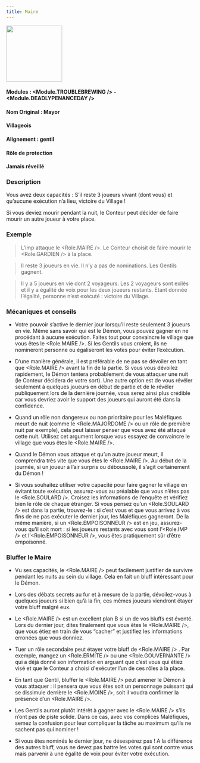 ```yaml
---
title: Maire
---
```



<img src='/img/blood-on-the-clocktower/roles/maire.png' height='150' />

#### Modules : <Module.TROUBLEBREWING /> - <Module.DEADLYPENANCEDAY />
#### Nom Original : Mayor
#### Villageois
#### Alignement : gentil
#### Rôle de protection
#### Jamais réveillé

### Description
Vous avez deux capacités : 
S’il reste 3 joueurs vivant (dont vous) et qu’aucune exécution n’a lieu, victoire du Village ! 

Si vous deviez mourir pendant la nuit, le Conteur peut décider de faire mourir un autre joueur à votre place.


### Exemple
> L’imp attaque le <Role.MAIRE />. Le Conteur choisit de faire mourir le <Role.GARDIEN /> à la place.

> Il reste 3 joueurs en vie. Il n’y a pas de nominations. Les Gentils gagnent.

> Il y a 5 joueurs en vie dont 2 voyageurs. Les 2 voyageurs sont exilés et il y a  égalité de voix pour les deux joueurs restants. Etant donnée l’égalité, personne n’est exécuté : victoire du Village.


### Mécaniques et conseils
- Votre pouvoir s’active le dernier jour lorsqu’il  reste seulement 3 joueurs en vie. Même sans savoir qui est le Démon, vous pouvez gagner en ne procédant à aucune exécution. Faites tout pour convaincre le village que vous êtes le <Role.MAIRE />. Si les Gentils vous croient, ils ne nomineront personne ou égaliseront les votes pour éviter l’exécution.

- D’une manière générale, il est préférable de  ne pas se dévoiler en tant que <Role.MAIRE /> avant la fin de la partie. Si vous vous dévoilez rapidement, le Démon tentera probablement de vous attaquer une nuit (le Conteur décidera de votre sort). Une autre option est de vous révéler seulement à quelques joueurs en début de partie et de le révéler publiquement lors de la dernière journée, vous serez ainsi plus crédible car vous devriez avoir le support des joueurs qui auront été dans la confidence.

- Quand un rôle non dangereux ou non prioritaire pour les Maléfiques meurt de nuit (comme le <Role.MAJORDOME /> ou un rôle de première nuit par exemple), cela peut laisser penser que vous avez été attaqué cette nuit. Utilisez cet argument lorsque vous essayez de convaincre le village que vous êtes le <Role.MAIRE />.

- Quand le Démon vous attaque et qu’un autre joueur meurt, il comprendra très vite que vous êtes le <Role.MAIRE />. Au début de la journée, si un joueur à l’air surpris ou déboussolé, il s’agit certainement du Démon !

- Si vous souhaitez utiliser votre capacité pour faire gagner le village en évitant toute exécution, assurez-vous au préalable que vous n’êtes pas le <Role.SOULARD />. Croisez les informations de l’enquête et vérifiez bien le rôle de chaque étranger. Si vous pensez qu’un <Role.SOULARD /> est dans la partie, trouvez-le : si c’est vous et que vous arrivez à vos fins de ne pas exécuter le dernier jour, les Maléfiques gagneront. De la même manière, si un <Role.EMPOISONNEUR /> est en jeu, assurez-vous qu’il soit mort : si les joueurs restants avec vous sont l’<Role.IMP /> et l’<Role.EMPOISONNEUR />, vous êtes pratiquement sûr d’être empoisonné.


### Bluffer le Maire
- Vu ses capacités, le <Role.MAIRE /> peut facilement justifier de survivre pendant les nuits au sein du village. Cela en fait un bluff intéressant pour le Démon.

- Lors des débats secrets au fur et à mesure de la partie, dévoilez-vous à quelques joueurs si bien qu’à la fin, ces mêmes joueurs viendront étayer votre bluff malgré eux.

- Le <Role.MAIRE /> est un excellent plan B si un de vos bluffs est éventé. Lors du dernier jour, dites finalement que vous êtes le <Role.MAIRE />, que vous étiez en train de vous “cacher” et justifiez les informations erronées que vous donniez.

- Tuer un rôle secondaire peut étayer votre bluff de <Role.MAIRE /> . Par exemple, mangez un <Role.ERMITE /> ou une <Role.GOUVERNANTE /> qui a déjà donné son information en arguant que c’est vous qui étiez visé et que le Conteur a choisi d'exécuter l’un de ces rôles à la place.

- En tant que Gentil, bluffer le <Role.MAIRE /> peut amener le Démon à vous attaquer : il pensera que vous êtes soit un personnage puissant qui se dissimule derrière le <Role.MOINE />, soit il voudra confirmer la présence d’un <Role.MAIRE />.

- Les Gentils auront plutôt intérêt à gagner avec le <Role.MAIRE /> s’ils n’ont pas de piste solide. Dans ce cas, avec vos complices Maléfiques, semez la confusion pour leur compliquer la tâche au maximum qu’ils ne sachent pas qui nominer !

- Si vous êtes nominés le dernier jour, ne désespérez pas ! A la différence des autres bluff, vous ne devez pas battre les votes qui sont contre vous mais parvenir à une égalité de voix pour éviter votre exécution.
